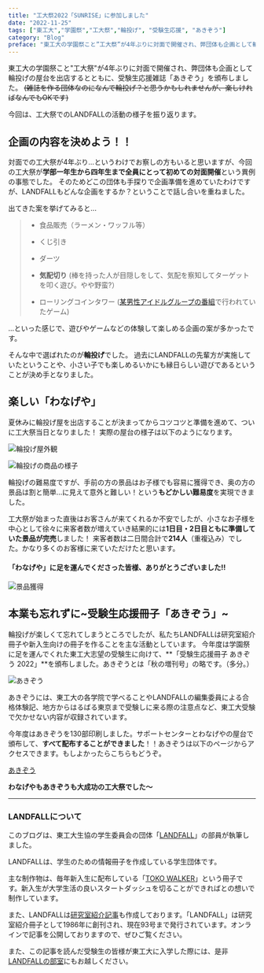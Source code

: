 ```yaml
---
title: "工大祭2022「SUNRISE」に参加しました"
date: "2022-11-25"
tags: ["東工大","学園祭","工大祭","輪投げ", "受験生応援", "あきぞう"]
category: "Blog"
preface: "東工大の学園祭こと”工大祭”が4年ぶりに対面で開催され、弊団体も企画として輪投げの屋台を出店するとともに、受験生応援雑誌「あきぞう」を頒布しました。"
---
```


東工大の学園祭こと"工大祭"が4年ぶりに対面で開催され、弊団体も企画として輪投げの屋台を出店するとともに、受験生応援雑誌「あきぞう」を頒布しました。
~~(雑誌を作る団体なのになんで輪投げ？と思うかもしれませんが、楽しければなんでもOKです)~~ 

今回は、工大祭でのLANDFALLの活動の様子を振り返ります。

## 企画の内容を決めよう！！

対面での工大祭が4年ぶり...というわけでお察しの方もいると思いますが、今回の工大祭が**学部一年生から四年生まで全員にとって初めての対面開催**という異例の事態でした。
そのためどこの団体も手探りで企画準備を進めていたわけですが、LANDFALLもどんな企画をするか？ということで話し合いを重ねました。

出てきた案を挙げてみると...

> * 食品販売（ラーメン・ワッフル等）
>
> * くじ引き
>
> * ダーツ
>
> * **気配切り** (棒を持った人が目隠しをして、気配を察知してターゲットを叩く遊び。やや野蛮?）
>
> * ローリングコインタワー ([某男性アイドルグループの番組](https://ja.wikipedia.org/wiki/VS嵐 )で行われていたゲーム)

...といった感じで、遊びやゲームなどの体験して楽しめる企画の案が多かったです。

そんな中で選ばれたのが**輪投げ**でした。
過去にLANDFALLの先輩方が実施していたということや、小さい子でも楽しめるいかにも縁日らしい遊びであるということが決め手となりました。


## 楽しい「わなげや」

夏休みに輪投げ屋を出店することが決まってからコツコツと準備を進めて、ついに工大祭当日となりました！
実際の屋台の様子は以下のようになります。

![輪投げ屋外観](./schoolfestival2022/wanage_ad.JPG "看板は幼稚園をイメージした可愛らしいデザインにしました。")

![輪投げの商品の様子](./schoolfestival2022/wanage.JPG "輪っかを投げて景品に入ったらその景品をゲットできる。注目景品は奥の500mlコーヒー。")


輪投げの難易度ですが、手前の方の景品はお子様でも容易に獲得でき、奥の方の景品は割と簡単...に見えて意外と難しい！という**もどかしい難易度**を実現できました。

工大祭が始まった直後はお客さんが来てくれるか不安でしたが、小さなお子様を中心として徐々に来客者数が増えていき結果的には**1日目・2日目ともに準備していた景品が完売**しました！
来客者数は二日間合計で**214人**（重複込み）でした。かなり多くのお客様に来ていただけたと思います。

#### 「わなげや」に足を運んでくださった皆様、ありがとうございました!!

![景品獲得](./schoolfestival2022/get_prize.JPG "見事お菓子をGET!!")


## 本業も忘れずに~受験生応援冊子「あきぞう」~

輪投げが楽しくて忘れてしまうところでしたが、私たちLANDFALLは研究室紹介冊子や新入生向けの冊子を作ることを主な活動としています。
今年度は学園祭に足を運んでくれた東工大志望の受験生に向けて、**「受験生応援冊子 あきぞう 2022」**を頒布しました。あきぞうとは「秋の増刊号」の略です。（多分。）

![あきぞう](./schoolfestival2022/akizou.JPG "わなげやの店頭に並べてあるあきぞう。")

あきぞうには、東工大の各学院で学べることやLANDFALLの編集委員による合格体験記、地方からはるばる東京まで受験しに来る際の注意点など、東工大受験で欠かせない内容が収録されています。

今年度はあきぞうを130部印刷しました。サポートセンターとわなげやの屋台で頒布して、**すべて配布することができました**！！あきぞうは以下のページからアクセスできます。もしよかったらこちらもどうぞ。

[あきぞう](/blogs/akizou2022/akizou2022)

**わなげやもあきぞうも大成功の工大祭でした～**

---
### LANDFALLについて


このブログは、東工大生協の学生委員会の団体「[LANDFALL](https://landfaller.com)」の部員が執筆しました。

LANDFALLは、学生のための情報冊子を作成している学生団体です。

主な制作物は、毎年新入生に配布している「[TOKO WALKER](https://landfaller.com/7a895fee2b767b2554cee0ff6a428902/TOKOWALKER2021.pdf)」という冊子です。新入生が大学生活の良いスタートダッシュを切ることができればとの想いで制作しています。

また、LANDFALLは[研究室紹介記事](https://landfaller.com/magazines)も作成しております。「LANDFALL」は研究室紹介冊子として1986年に創刊され、現在93号まで発行されています。オンラインで記事を公開しておりますので、ぜひご覧ください。

また、この記事を読んだ受験生の皆様が東工大に入学した際には、是非[LANDFALLの部室](https://landfaller.com/blogs/clubroom/)にもお越しください。